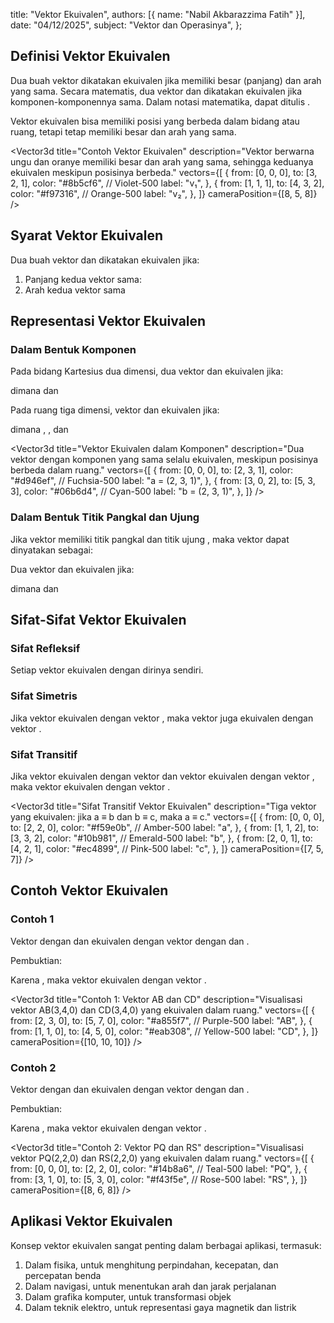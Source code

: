 
  title: "Vektor Ekuivalen",
  authors: [{ name: "Nabil Akbarazzima Fatih" }],
  date: "04/12/2025",
  subject: "Vektor dan Operasinya",
};

## Definisi Vektor Ekuivalen

Dua buah vektor dikatakan ekuivalen jika memiliki besar (panjang) dan arah yang sama. Secara matematis, dua vektor <InlineMath math="\vec{a}" /> dan <InlineMath math="\vec{b}" /> dikatakan ekuivalen jika komponen-komponennya sama. Dalam notasi matematika, dapat ditulis <InlineMath math="\vec{a} \equiv \vec{b}" />.

Vektor ekuivalen bisa memiliki posisi yang berbeda dalam bidang atau ruang, tetapi tetap memiliki besar dan arah yang sama.

<Vector3d
  title="Contoh Vektor Ekuivalen"
  description="Vektor berwarna ungu dan oranye memiliki besar dan arah yang sama, sehingga keduanya ekuivalen meskipun posisinya berbeda."
  vectors={[
    {
      from: [0, 0, 0],
      to: [3, 2, 1],
      color: "#8b5cf6", // Violet-500
      label: "v₁",
    },
    {
      from: [1, 1, 1],
      to: [4, 3, 2],
      color: "#f97316", // Orange-500
      label: "v₂",
    },
  ]}
  cameraPosition={[8, 5, 8]}
/>

## Syarat Vektor Ekuivalen

Dua buah vektor <InlineMath math="\overrightarrow{CD}" /> dan <InlineMath math="\overrightarrow{PQ}" /> dikatakan ekuivalen jika:

1. Panjang kedua vektor sama: <InlineMath math="|\overrightarrow{CD}| = |\overrightarrow{PQ}|" />
2. Arah kedua vektor sama

## Representasi Vektor Ekuivalen

### Dalam Bentuk Komponen

Pada bidang Kartesius dua dimensi, dua vektor <InlineMath math="\vec{a}" /> dan <InlineMath math="\vec{b}" /> ekuivalen jika:

<BlockMath math="\vec{a} = (a_1, a_2) \equiv \vec{b} = (b_1, b_2)" />

dimana <InlineMath math="a_1 = b_1" /> dan <InlineMath math="a_2 = b_2" />

Pada ruang tiga dimensi, vektor <InlineMath math="\vec{a}" /> dan <InlineMath math="\vec{b}" /> ekuivalen jika:

<BlockMath math="\vec{a} = (a_1, a_2, a_3) \equiv \vec{b} = (b_1, b_2, b_3)" />

dimana <InlineMath math="a_1 = b_1" />, <InlineMath math="a_2 = b_2" />, dan <InlineMath math="a_3 = b_3" />

<Vector3d
  title="Vektor Ekuivalen dalam Komponen"
  description="Dua vektor dengan komponen yang sama selalu ekuivalen, meskipun posisinya berbeda dalam ruang."
  vectors={[
    {
      from: [0, 0, 0],
      to: [2, 3, 1],
      color: "#d946ef", // Fuchsia-500
      label: "a = (2, 3, 1)",
    },
    {
      from: [3, 0, 2],
      to: [5, 3, 3],
      color: "#06b6d4", // Cyan-500
      label: "b = (2, 3, 1)",
    },
  ]}
/>

### Dalam Bentuk Titik Pangkal dan Ujung

Jika vektor <InlineMath math="\overrightarrow{AB}" /> memiliki titik pangkal <InlineMath math="A(x_1, y_1)" /> dan titik ujung <InlineMath math="B(x_2, y_2)" />, maka vektor dapat dinyatakan sebagai:

<BlockMath math="\overrightarrow{AB} = (x_2 - x_1, y_2 - y_1)" />

Dua vektor <InlineMath math="\overrightarrow{AB}" /> dan <InlineMath math="\overrightarrow{CD}" /> ekuivalen jika:

<BlockMath math="(x_2 - x_1, y_2 - y_1) = (x_4 - x_3, y_4 - y_3)" />

dimana <InlineMath math="C(x_3, y_3)" /> dan <InlineMath math="D(x_4, y_4)" />

## Sifat-Sifat Vektor Ekuivalen

### Sifat Refleksif

Setiap vektor ekuivalen dengan dirinya sendiri.

<BlockMath math="\vec{a} \equiv \vec{a}" />

### Sifat Simetris

Jika vektor <InlineMath math="\vec{a}" /> ekuivalen dengan vektor <InlineMath math="\vec{b}" />, maka vektor <InlineMath math="\vec{b}" /> juga ekuivalen dengan vektor <InlineMath math="\vec{a}" />.

<BlockMath math="\text{Jika } \vec{a} \equiv \vec{b} \text{, maka } \vec{b} \equiv \vec{a}" />

### Sifat Transitif

Jika vektor <InlineMath math="\vec{a}" /> ekuivalen dengan vektor <InlineMath math="\vec{b}" /> dan vektor <InlineMath math="\vec{b}" /> ekuivalen dengan vektor <InlineMath math="\vec{c}" />, maka vektor <InlineMath math="\vec{a}" /> ekuivalen dengan vektor <InlineMath math="\vec{c}" />.

<BlockMath math="\text{Jika } \vec{a} \equiv \vec{b} \text{ dan } \vec{b} \equiv \vec{c} \text{, maka } \vec{a} \equiv \vec{c}" />

<Vector3d
  title="Sifat Transitif Vektor Ekuivalen"
  description="Tiga vektor yang ekuivalen: jika a ≡ b dan b ≡ c, maka a ≡ c."
  vectors={[
    {
      from: [0, 0, 0],
      to: [2, 2, 0],
      color: "#f59e0b", // Amber-500
      label: "a",
    },
    {
      from: [1, 1, 2],
      to: [3, 3, 2],
      color: "#10b981", // Emerald-500
      label: "b",
    },
    {
      from: [2, 0, 1],
      to: [4, 2, 1],
      color: "#ec4899", // Pink-500
      label: "c",
    },
  ]}
  cameraPosition={[7, 5, 7]}
/>

## Contoh Vektor Ekuivalen

### Contoh 1

Vektor <InlineMath math="\overrightarrow{AB}" /> dengan <InlineMath math="A(2, 3)" /> dan <InlineMath math="B(5, 7)" /> ekuivalen dengan vektor <InlineMath math="\overrightarrow{CD}" /> dengan <InlineMath math="C(1, 1)" /> dan <InlineMath math="D(4, 5)" />.

Pembuktian:

<div className="flex flex-col gap-4">
  <BlockMath math="\overrightarrow{AB} = (5-2, 7-3) = (3, 4)" />
  <BlockMath math="\overrightarrow{CD} = (4-1, 5-1) = (3, 4)" />
</div>

Karena <InlineMath math="\overrightarrow{AB} = \overrightarrow{CD} = (3, 4)" />, maka vektor <InlineMath math="\overrightarrow{AB}" /> ekuivalen dengan vektor <InlineMath math="\overrightarrow{CD}" />.

<Vector3d
  title="Contoh 1: Vektor AB dan CD"
  description="Visualisasi vektor AB(3,4,0) dan CD(3,4,0) yang ekuivalen dalam ruang."
  vectors={[
    {
      from: [2, 3, 0],
      to: [5, 7, 0],
      color: "#a855f7", // Purple-500
      label: "AB",
    },
    {
      from: [1, 1, 0],
      to: [4, 5, 0],
      color: "#eab308", // Yellow-500
      label: "CD",
    },
  ]}
  cameraPosition={[10, 10, 10]}
/>

### Contoh 2

Vektor <InlineMath math="\overrightarrow{PQ}" /> dengan <InlineMath math="P(0, 0)" /> dan <InlineMath math="Q(2, 2)" /> ekuivalen dengan vektor <InlineMath math="\overrightarrow{RS}" /> dengan <InlineMath math="R(3, 1)" /> dan <InlineMath math="S(5, 3)" />.

Pembuktian:

<div className="flex flex-col gap-4">
  <BlockMath math="\overrightarrow{PQ} = (2-0, 2-0) = (2, 2)" />
  <BlockMath math="\overrightarrow{RS} = (5-3, 3-1) = (2, 2)" />
</div>

Karena <InlineMath math="\overrightarrow{PQ} = \overrightarrow{RS} = (2, 2)" />, maka vektor <InlineMath math="\overrightarrow{PQ}" /> ekuivalen dengan vektor <InlineMath math="\overrightarrow{RS}" />.

<Vector3d
  title="Contoh 2: Vektor PQ dan RS"
  description="Visualisasi vektor PQ(2,2,0) dan RS(2,2,0) yang ekuivalen dalam ruang."
  vectors={[
    {
      from: [0, 0, 0],
      to: [2, 2, 0],
      color: "#14b8a6", // Teal-500
      label: "PQ",
    },
    {
      from: [3, 1, 0],
      to: [5, 3, 0],
      color: "#f43f5e", // Rose-500
      label: "RS",
    },
  ]}
  cameraPosition={[8, 6, 8]}
/>

## Aplikasi Vektor Ekuivalen

Konsep vektor ekuivalen sangat penting dalam berbagai aplikasi, termasuk:

1. Dalam fisika, untuk menghitung perpindahan, kecepatan, dan percepatan benda
2. Dalam navigasi, untuk menentukan arah dan jarak perjalanan
3. Dalam grafika komputer, untuk transformasi objek
4. Dalam teknik elektro, untuk representasi gaya magnetik dan listrik
